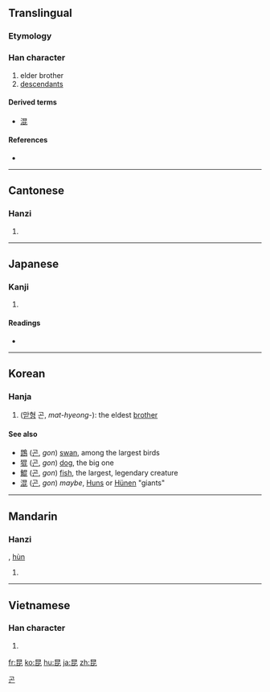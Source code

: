 {{also|皆}}

==Translingual==
===Etymology===
{{Han compound|ls=ic|日|比}}

===Han character===
{{Han char|rn=72|rad=日|as=04|sn=8|four=6071<sub>1</sub>|canj=日心心 (APP)|ids=⿱[[日]][[比]]}}

# elder brother
# [[descendants]]

====Derived terms====
* [[混]]

====References====
* {{Han ref|kx=0490.390|dkj=13792|dj=0852.090|hdz=21489.090|uh=6606|ud=26118|bh=A9F8|bd=43512}}

----

==Cantonese==

===Hanzi===
{{yue-hanzi|jyut=|y=gwan1}}

# {{defn|Cantonese|sort=日04}}

----

==Japanese==

===Kanji===
{{ja-kanji|grade=c|rs=日04}}

# {{defn|Japanese|sort=日04}}

====Readings====
* {{ja-readings|on=[[こん]] (kon)|kun=[[あに]] (ani)}}

----

==Korean==

===Hanja===
{{ko-hanja|hangeul=[[곤]], [[혼]]|eumhun=|rv=gon, hon|mr=kon, hon|y=kon, hon}}

# ([[맏형]] 곤, ''mat-hyeong-''): the eldest [[brother]]

====See also====
* [[鵾]] ([[곤]], ''gon'') [[swan]], among the largest birds   
* [[猑]] ([[곤]], ''gon'') [[dog]], the big one
* [[鯤]] ([[곤]], ''gon'') [[fish]], the largest, legendary creature  
* [[混]] ([[곤]], ''gon'') ''maybe'', [[Hun]]s or [[Hünen]] "giants" 

[[Category:Hanja readings|곤]]

----

==Mandarin==

===Hanzi===
{{cmn-hanzi|pin=[[kūn]] ([[kun1]])|wg=k'un<sup>1</sup>}}, [[hùn]]

# {{defn|Mandarin|sort=日04}}

----

==Vietnamese==

===Han character===
{{vi-hantu|[[côn]], [[con]], [[gon]]|rs=日04}}

# {{defn|Vietnamese|sort=日04}}

[[fr:昆]]
[[ko:昆]]
[[hu:昆]]
[[ja:昆]]
[[zh:昆]]